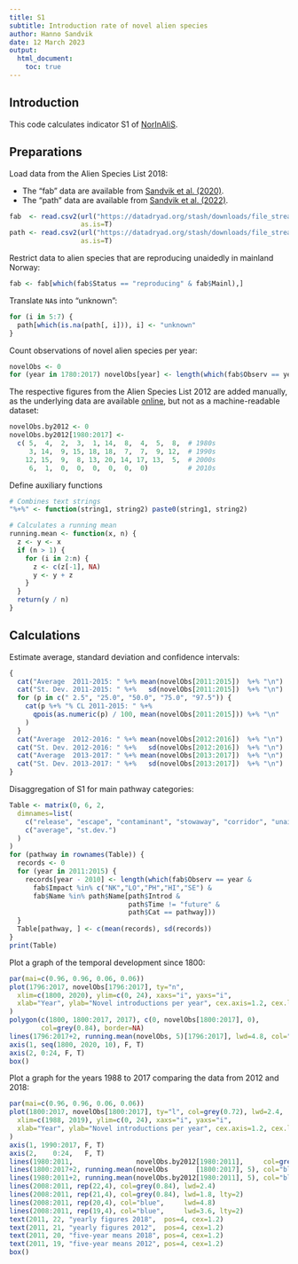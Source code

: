```yaml
---
title: S1
subtitle: Introduction rate of novel alien species
author: Hanno Sandvik
date: 12 March 2023
output:
  html_document:
    toc: true
---
```


## Introduction
This code calculates indicator S1 of [NorInAliS](https://github.com/HannoSandvik/NorInAliS).


## Preparations
Load data from the Alien Species List 2018:

* The "fab"  data are available from [Sandvik et al. (2020)](https://doi.org/10.5061/dryad.8sf7m0cjc).
* The "path" data are available from [Sandvik et al. (2022)](https://doi.org/10.5061/dryad.4b8gthtg7).

```r
fab  <- read.csv2(url("https://datadryad.org/stash/downloads/file_stream/359484"),
                  as.is=T)
path <- read.csv2(url("https://datadryad.org/stash/downloads/file_stream/1823673"),
                  as.is=T)
```


Restrict data to alien species that are reproducing unaidedly in mainland Norway:
```r
fab <- fab[which(fab$Status == "reproducing" & fab$Mainl),]
```


Translate `NA`s into "unknown":
```r
for (i in 5:7) {
  path[which(is.na(path[, i])), i] <- "unknown"
}
```


Count observations of novel alien species per year:
```r
novelObs <- 0
for (year in 1780:2017) novelObs[year] <- length(which(fab$Observ == year))
```


The respective figures from the Alien Species List 2012 are added manually, 
as the underlying data are available 
[online](http://databank.artsdatabanken.no/FremmedArt2012), 
but not as a machine-readable dataset:
```r
novelObs.by2012 <- 0
novelObs.by2012[1980:2017] <- 
  c( 5,  4,  2,  3,  1, 14,  8,  4,  5,  8,  # 1980s
     3, 14,  9, 15, 18, 18,  7,  7,  9, 12,  # 1990s
    12, 15,  9,  8, 13, 20, 14, 17, 13,  5,  # 2000s
     6,  1,  0,  0,  0,  0,  0,  0)          # 2010s
```


Define auxiliary functions
```r
# Combines text strings
"%+%" <- function(string1, string2) paste0(string1, string2)

# Calculates a running mean
running.mean <- function(x, n) {
  z <- y <- x
  if (n > 1) {
    for (i in 2:n) {
      z <- c(z[-1], NA)
      y <- y + z
    }
  }
  return(y / n)
}
```


## Calculations
Estimate average, standard deviation and confidence intervals:
```r
{
  cat("Average  2011-2015: " %+% mean(novelObs[2011:2015])  %+% "\n")
  cat("St. Dev. 2011-2015: " %+%   sd(novelObs[2011:2015])  %+% "\n")
  for (p in c(" 2.5", "25.0", "50.0", "75.0", "97.5")) {
    cat(p %+% "% CL 2011-2015: " %+% 
      qpois(as.numeric(p) / 100, mean(novelObs[2011:2015])) %+% "\n"
    )
  }
  cat("Average  2012-2016: " %+% mean(novelObs[2012:2016])  %+% "\n")
  cat("St. Dev. 2012-2016: " %+%   sd(novelObs[2012:2016])  %+% "\n")
  cat("Average  2013-2017: " %+% mean(novelObs[2013:2017])  %+% "\n")
  cat("St. Dev. 2013-2017: " %+%   sd(novelObs[2013:2017])  %+% "\n")
}
```


Disaggregation of S1 for main pathway categories:
```r
Table <- matrix(0, 6, 2,
  dimnames=list(
    c("release", "escape", "contaminant", "stowaway", "corridor", "unaided"),
    c("average", "st.dev.")
  )
)
for (pathway in rownames(Table)) {
  records <- 0
  for (year in 2011:2015) {
    records[year - 2010] <- length(which(fab$Observ == year &
      fab$Impact %in% c("NK","LO","PH","HI","SE") &
      fab$Name %in% path$Name[path$Introd & 
                              path$Time != "future" &
                              path$Cat == pathway]))
  }
  Table[pathway, ] <- c(mean(records), sd(records))
}
print(Table)
```


Plot a graph of the temporal development since 1800:
```r
par(mai=c(0.96, 0.96, 0.06, 0.06))
plot(1796:2017, novelObs[1796:2017], ty="n",
  xlim=c(1800, 2020), ylim=c(0, 24), xaxs="i", yaxs="i",
  xlab="Year", ylab="Novel introductions per year", cex.axis=1.2, cex.lab=1.8
)
polygon(c(1800, 1800:2017, 2017), c(0, novelObs[1800:2017], 0), 
        col=grey(0.84), border=NA)
lines(1796:2017+2, running.mean(novelObs, 5)[1796:2017], lwd=4.8, col="blue")
axis(1, seq(1800, 2020, 10), F, T)
axis(2, 0:24, F, T)
box()
```


Plot a graph for the years 1988 to 2017 comparing the data from 2012 and 2018:
```r
par(mai=c(0.96, 0.96, 0.06, 0.06))
plot(1800:2017, novelObs[1800:2017], ty="l", col=grey(0.72), lwd=2.4,
  xlim=c(1988, 2019), ylim=c(0, 24), xaxs="i", yaxs="i",
  xlab="Year", ylab="Novel introductions per year", cex.axis=1.2, cex.lab=1.8
)
axis(1, 1990:2017, F, T)
axis(2,    0:24,   F, T)
lines(1980:2011,                novelObs.by2012[1980:2011],     col=grey(0.72), lwd=1.8, lty=2)
lines(1800:2017+2, running.mean(novelObs       [1800:2017], 5), col="blue",     lwd=4.8)
lines(1980:2011+2, running.mean(novelObs.by2012[1980:2011], 5), col="blue",     lwd=3.6, lty=2)
lines(2008:2011, rep(22,4), col=grey(0.84), lwd=2.4)
lines(2008:2011, rep(21,4), col=grey(0.84), lwd=1.8, lty=2)
lines(2008:2011, rep(20,4), col="blue",     lwd=4.8)
lines(2008:2011, rep(19,4), col="blue",     lwd=3.6, lty=2)
text(2011, 22, "yearly figures 2018",  pos=4, cex=1.2)
text(2011, 21, "yearly figures 2012",  pos=4, cex=1.2)
text(2011, 20, "five-year means 2018", pos=4, cex=1.2)
text(2011, 19, "five-year means 2012", pos=4, cex=1.2)
box()
```


